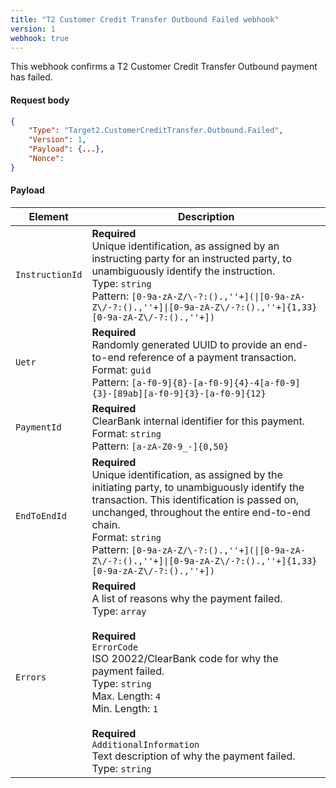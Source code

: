 ```yaml
---
title: "T2 Customer Credit Transfer Outbound Failed webhook"
version: 1
webhook: true
---
```


This webhook confirms a T2 Customer Credit Transfer Outbound payment has failed.

#### Request body

```json
{
    "Type": "Target2.CustomerCreditTransfer.Outbound.Failed",
    "Version": 1,                                                         
    "Payload": {...},
    "Nonce":
}
```

#### Payload
| Element                    | Description                |
|----------------------------|----------------------------|
| `InstructionId` |**Required**<br /> Unique identification, as assigned by an instructing party for an instructed party, to unambiguously identify the instruction.<br/>Type: `string`<br/>Pattern: `[0-9a-zA-Z/\-?:().,''+](\|[0-9a-zA-Z\/-?:().,''+]\|[0-9a-zA-Z\/-?:().,''+]{1,33}[0-9a-zA-Z\/-?:().,''+])`|
| `Uetr`          |**Required**<br /> Randomly generated UUID to provide an end-to-end reference of a payment transaction.<br/>Format: `guid`<br/> Pattern: `[a-f0-9]{8}-[a-f0-9]{4}-4[a-f0-9]{3}-[89ab][a-f0-9]{3}-[a-f0-9]{12}`   |
| `PaymentId`     |**Required**<br /> ClearBank internal identifier for this payment.<br/>Format: `string`<br/>Pattern: `[a-zA-Z0-9_-]{0,50}` |
| `EndToEndId`    |**Required**<br />Unique identification, as assigned by the initiating party, to unambiguously identify the transaction. This identification is passed on, unchanged, throughout the entire end-to-end chain.<br/>Format: `string`<br/>Pattern: `[0-9a-zA-Z/\-?:().,''+](\|[0-9a-zA-Z\/-?:().,''+]\|[0-9a-zA-Z\/-?:().,''+]{1,33}[0-9a-zA-Z\/-?:().,''+])`|
| `Errors`        |**Required**<br />A list of reasons why the payment failed.<br />Type: `array`<br/><br/>**Required**<br /> `ErrorCode`<br />ISO 20022/ClearBank code for why the payment failed.<br/>Type: `string`<br/>Max. Length: `4`<br/>Min. Length: `1`<br /><br />**Required**<br /> `AdditionalInformation`<br />Text description of why the payment failed.<br/>Type: `string`|
